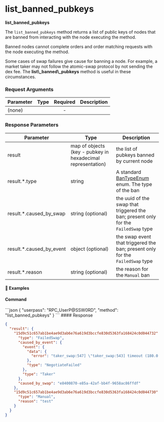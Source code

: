 
# list\_banned\_pubkeys

**list\_banned\_pubkeys**

The `list_banned_pubkeys` method returns a list of public keys of nodes that are banned from interacting with the node executing the method.

Banned nodes cannot complete orders and order matching requests with the node executing the method.

<Note>
  Some cases of swap failures give cause for banning a node. For example, a market taker may not follow the atomic-swap protocol by not sending the dex fee. The <b>list\_banned\_pubkeys</b> method is useful in these circumstances.
</Note>

### Request Arguments

| Parameter | Type | Required | Description |
| --------- | ---- | :------: | ----------- |
| (none)    |      |     -    |             |

### Response Parameters

| Parameter                   | Type                                                        | Description                                                                                                           |
| --------------------------- | ----------------------------------------------------------- | --------------------------------------------------------------------------------------------------------------------- |
| result                      | map of objects (key - pubkey in hexadecimal representation) | the list of pubkeys banned by current node                                                                            |
| result.\*.type              | string                                                      | A standard [BanTypeEnum](/komodo-defi-framework/api/common_structures/enums/#ban-type-enum) enum. The type of the ban |
| result.\*.caused\_by\_swap  | string (optional)                                           | the uuid of the swap that triggered the ban; present only for the `FailedSwap` type                                   |
| result.\*.caused\_by\_event | object (optional)                                           | the swap event that triggered the ban; present only for the `FailedSwap` type                                         |
| result.\*.reason            | string (optional)                                           | the reason for the `Manual` ban                                                                                       |

#### 📌 Examples

#### Command

<CodeGroup title="" tag="POST" label="list_banned_pubkeys" mm2MethodDecorate="true">
  ```json
  {
    "userpass": "RPC_UserP@SSW0RD",
    "method": "list_banned_pubkeys"
  }
  ```
</CodeGroup>

<CollapsibleSection expandedText="Hide Response" collapsedText="Show Response">
  #### Response

  ```json
  {
    "result": {
      "15d9c51c657ab1be4ae9d3ab6e76a619d3bccfe830d5363fa168424c0d044732": {
        "type": "FailedSwap",
        "caused_by_event": {
          "event": {
            "data": {
              "error": "taker_swap:547] \"taker_swap:543] timeout (180.0 > 180.0)\""
            },
            "type": "NegotiateFailed"
          },
          "type": "Taker"
        },
        "caused_by_swap": "e8400870-e85a-42af-bb4f-9658ac86ffdf"
      },
      "15d9c51c657ab1be4ae9d3ab6e76a619d3bccfe830d5363fa168424c0d044730": {
        "type": "Manual",
        "reason": "test"
      }
    }
  }
  ```
</CollapsibleSection>
